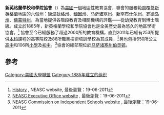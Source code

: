 {{Infobox Organization
|name         = 新英格蘭學校聯會
|native_name = {{lang|en|New England Association of Schools and Colleges}}
|image        = 
|image_border = 
|size         = 
|caption      = 
|map          =
|msize        = 
|mcaption     = 
|abbreviation = {{lang|en|NEASC}}
|formation    = 1885
|status       = 聯會
|purpose      = 教育評鑑
|headquarters = [[伯灵顿_(马萨诸塞州)|伯灵顿 (马萨诸塞州)]]
|region_served = [[康涅狄格州|康涅狄格州]]、[[缅因州|缅因州]]、[[马萨诸塞州|马萨诸塞州]]、[[新罕布什尔州|新罕布什尔州]]、[[罗德岛州|罗德岛州]]、[[佛蒙特州|佛蒙特州]]
|website      = [http://www.neasc.org www.neasc.org]
}}
'''新英格蘭學校和學院協會'''（{{lang-en|New England Association of Schools and Colleges}}）為[[美國|美國]]一個地區性教育協會，聯會的服務範圍覆蓋[[新英格蘭|新英格蘭]]地區的六個州：[[康乃狄克州|康涅狄格州]]、[[缅因州|缅因州]]、[[麻薩諸塞州|马萨诸塞州]]、[[新罕布什尔州|新罕布什尔州]]、[[羅德島州|罗德岛州]]、[[佛蒙特州|佛蒙特州]]，為當地提供各階段教育及相關機構的評鑑——從幼兒教育到博士階級。成立於1885年，新英格蘭學校和學院協會也是全美歷史最為悠久的地區學術協會。<ref>[http://www.neasc.org/executiveoffice/about_us/history/ History] {{webarchive|url=https://web.archive.org/web/20110610164015/http://www.neasc.org/executiveoffice/about_us/history/ |date=2011-06-10 }}, NEASC website, 最後瀏覽：19-06-2011</ref> 協會至今已經服務了超過2000所的教育機構，直到2011年已經有253所提供[[本科|本科]]課程的高等院校及86所職業技術培訓學校為其成員，<ref name=ExecOffice>[http://www.neasc.org/executiveoffice NEASC Executive Office website] {{Wayback|url=http://www.neasc.org/executiveoffice |date=20110610161720 }}, 最後瀏覽：19-06-2011</ref>另也包括650所公立[[高中|高中]]和106所[[小學|小學]]及[[初中|初中]]。<ref>[http://cis.neasc.org/ NEASC Commission on Independent Schools website] {{Wayback|url=http://cis.neasc.org/ |date=20080407150027 }}, 最後瀏覽：19-06-2011</ref>協會的總部現位於[[伯灵顿_(马萨诸塞州)|马萨诸塞州伯灵顿]]。

==參考==
{{reflist}}
[[Category:美國大學聯盟|Category:美國大學聯盟]]
[[Category:1885年建立的组织|Category:1885年建立的组织]]